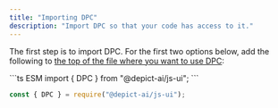 ```yaml
---
title: "Importing DPC"
description: "Import DPC so that your code has access to it."
---
```


The first step is to import DPC. For the first two options below, add the following to <u>the top of the file where you want to use DPC</u>:

<CodeGroup>
```ts ESM
import { DPC } from "@depict-ai/js-ui";
```

```ts CommonJS
const { DPC } = require("@depict-ai/js-ui");
```
</CodeGroup>

